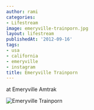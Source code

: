```yaml
---
author: rami
categories:
- Lifestream
image: emeryville-trainporn.jpg
layout: lifestream
publishedAt: '2012-09-16'
tags:
- usa
- california
- emeryville
- instagram
title: Emeryville Trainporn
---
```


at Emeryville Amtrak

![Emeryville Trainporn](/assets/images/content/lifestream/emeryville-trainporn.jpg)
